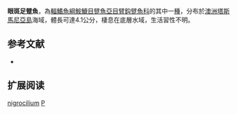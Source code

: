 {{Speciesbox
| name = 眼斑足躄魚
| status = NE
| status_system = IUCN3.1
| genus = Pezichthys
| species = nigrocilium
| authority = Last & Gledhill, 2009
| synonyms = 
}}
'''眼斑足躄魚'''，為[[輻鰭魚綱|輻鰭魚綱]][[鮟鱇目|鮟鱇目]][[躄魚亞目|躄魚亞目]][[臂鈎躄魚科|臂鈎躄魚科]]的其中一[[種|種]]，分布於[[澳洲|澳洲]][[塔斯馬尼亞島|塔斯馬尼亞島]]海域，體長可達4.1公分，棲息在底層水域，生活習性不明。
==参考文献==
{{refbegin}}
*{{FishBase_species|genus=Pezichthys|species=nigrocilium|year=2014|month=2}}
{{refend}}
== 扩展阅读 ==
{{refbegin}}
{{wikispecies-inline|Pezichthys nigrocilium|眼斑足躄魚}}
{{refend}}
{{Taxonbar|from=Q5511888}}

[[Category:足躄魚屬|nigrocilium]]
[[Category:2009年描述的魚類|P]]


{{魚類小作品}}